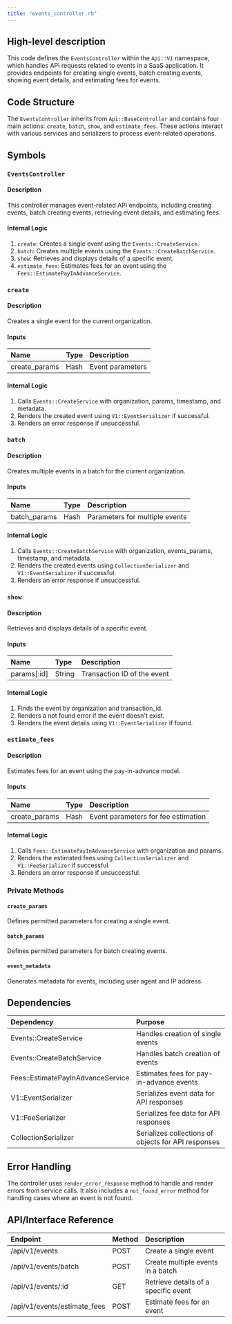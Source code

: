 ```yaml
---
title: "events_controller.rb"
---
```


## High-level description
This code defines the `EventsController` within the `Api::V1` namespace, which handles API requests related to events in a SaaS application. It provides endpoints for creating single events, batch creating events, showing event details, and estimating fees for events.

## Code Structure
The `EventsController` inherits from `Api::BaseController` and contains four main actions: `create`, `batch`, `show`, and `estimate_fees`. These actions interact with various services and serializers to process event-related operations.

## Symbols

### `EventsController`
#### Description
This controller manages event-related API endpoints, including creating events, batch creating events, retrieving event details, and estimating fees.

#### Internal Logic
1. `create`: Creates a single event using the `Events::CreateService`.
2. `batch`: Creates multiple events using the `Events::CreateBatchService`.
3. `show`: Retrieves and displays details of a specific event.
4. `estimate_fees`: Estimates fees for an event using the `Fees::EstimatePayInAdvanceService`.

### `create`
#### Description
Creates a single event for the current organization.

#### Inputs
| Name | Type | Description |
|:-----|:-----|:------------|
| create_params | Hash | Event parameters |

#### Internal Logic
1. Calls `Events::CreateService` with organization, params, timestamp, and metadata.
2. Renders the created event using `V1::EventSerializer` if successful.
3. Renders an error response if unsuccessful.

### `batch`
#### Description
Creates multiple events in a batch for the current organization.

#### Inputs
| Name | Type | Description |
|:-----|:-----|:------------|
| batch_params | Hash | Parameters for multiple events |

#### Internal Logic
1. Calls `Events::CreateBatchService` with organization, events_params, timestamp, and metadata.
2. Renders the created events using `CollectionSerializer` and `V1::EventSerializer` if successful.
3. Renders an error response if unsuccessful.

### `show`
#### Description
Retrieves and displays details of a specific event.

#### Inputs
| Name | Type | Description |
|:-----|:-----|:------------|
| params[:id] | String | Transaction ID of the event |

#### Internal Logic
1. Finds the event by organization and transaction_id.
2. Renders a not found error if the event doesn't exist.
3. Renders the event details using `V1::EventSerializer` if found.

### `estimate_fees`
#### Description
Estimates fees for an event using the pay-in-advance model.

#### Inputs
| Name | Type | Description |
|:-----|:-----|:------------|
| create_params | Hash | Event parameters for fee estimation |

#### Internal Logic
1. Calls `Fees::EstimatePayInAdvanceService` with organization and params.
2. Renders the estimated fees using `CollectionSerializer` and `V1::FeeSerializer` if successful.
3. Renders an error response if unsuccessful.

### Private Methods

#### `create_params`
Defines permitted parameters for creating a single event.

#### `batch_params`
Defines permitted parameters for batch creating events.

#### `event_metadata`
Generates metadata for events, including user agent and IP address.

## Dependencies
| Dependency | Purpose |
|:-----------|:--------|
| Events::CreateService | Handles creation of single events |
| Events::CreateBatchService | Handles batch creation of events |
| Fees::EstimatePayInAdvanceService | Estimates fees for pay-in-advance events |
| V1::EventSerializer | Serializes event data for API responses |
| V1::FeeSerializer | Serializes fee data for API responses |
| CollectionSerializer | Serializes collections of objects for API responses |

## Error Handling
The controller uses `render_error_response` method to handle and render errors from service calls. It also includes a `not_found_error` method for handling cases where an event is not found.

## API/Interface Reference
| Endpoint | Method | Description |
|:---------|:-------|:------------|
| /api/v1/events | POST | Create a single event |
| /api/v1/events/batch | POST | Create multiple events in a batch |
| /api/v1/events/:id | GET | Retrieve details of a specific event |
| /api/v1/events/estimate_fees | POST | Estimate fees for an event |